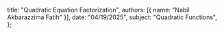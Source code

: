   title: "Quadratic Equation Factorization",
  authors: [{ name: "Nabil Akbarazzima Fatih" }],
  date: "04/19/2025",
  subject: "Quadratic Functions",
};
